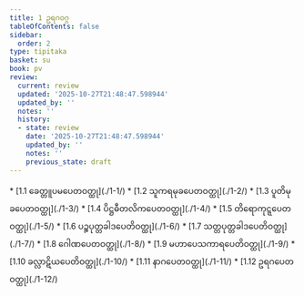 ```yaml
---
title: 1 ဥရဂဝဂ္ဂ
tableOfContents: false
sidebar:
  order: 2
type: tipitaka
basket: su
book: pv
review:
  current: review
  updated: '2025-10-27T21:48:47.598944'
  updated_by: ''
  notes: ''
  history:
  - state: review
    date: '2025-10-27T21:48:47.598944'
    updated_by: ''
    notes: ''
    previous_state: draft
---
```



<ReviewStatus review={frontmatter.review} showDetails={true} />

<HypothesisAnnotation frontmatter={frontmatter} />

<DynamicBreadcrumb />



<TableOfContents book="pv" section="1">
* [1.1 ခေတ္တူပမပေတဝတ္ထု](./1-1/)
* [1.2 သူကရမုခပေတဝတ္ထု](./1-2/)
* [1.3 ပူတိမုခပေတဝတ္ထု](./1-3/)
* [1.4 ပိဋ္ဌဓီတလိကပေတဝတ္ထု](./1-4/)
* [1.5 တိရောကုဋ္ဋပေတဝတ္ထု](./1-5/)
* [1.6 ပဉ္စပုတ္တခါဒပေတိဝတ္ထု](./1-6/)
* [1.7 သတ္တပုတ္တခါဒပေတိဝတ္ထု](./1-7/)
* [1.8 ဂေါဏပေတဝတ္ထု](./1-8/)
* [1.9 မဟာပေသကာရပေတိဝတ္ထု](./1-9/)
* [1.10 ခလ္လာဋိယပေတိဝတ္ထု](./1-10/)
* [1.11 နာဂပေတဝတ္ထု](./1-11/)
* [1.12 ဥရဂပေတဝတ္ထု](./1-12/)
</TableOfContents>